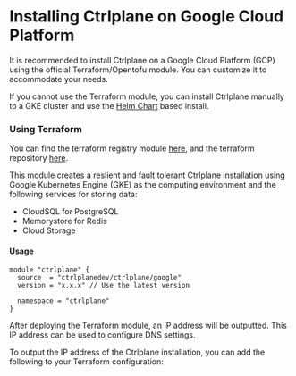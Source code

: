 # Installing Ctrlplane on Google Cloud Platform

It is recommended to install Ctrlplane on a Google Cloud Platform (GCP) using
the official Terraform/Opentofu module. You can customize it to accommodate your
needs.

If you cannot use the Terraform module, you can install Ctrlplane manually to a
GKE cluster and use the [Helm Chart](../methods/kubernetes) based install.

### Using Terraform

You can find the terraform registry module
[here](https://registry.terraform.io/modules/ctrlplanedev/ctrlplane/google/latest),
and the terraform repository
[here](https://github.com/ctrlplanedev/terraform-google-ctrlplane).

This module creates a reslient and fault tolerant Ctrlplane installation using
Google Kubernetes Engine (GKE) as the computing environment and the following
services for storing data:

- CloudSQL for PostgreSQL
- Memorystore for Redis
- Cloud Storage

#### Usage

```hcl
module "ctrlplane" {
  source  = "ctrlplanedev/ctrlplane/google"
  version = "x.x.x" // Use the latest version

  namespace = "ctrlplane"
}
```

After deploying the Terraform module, an IP address will be outputted. This IP
address can be used to configure DNS settings.

To output the IP address of the Ctrlplane installation, you can add the
following to your Terraform configuration:
